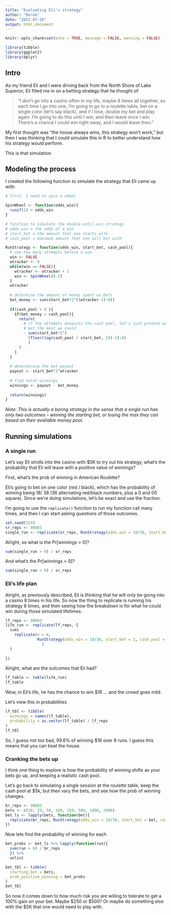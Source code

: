 ```yaml
---
title: "Evaluating Eli's strategy"
author: "Derek"
date: "2022-07-26"
output: html_document
---
```


```r
knitr::opts_chunk$set(echo = TRUE, message = FALSE, warning = FALSE)
```

```r
library(tibble)
library(ggplot2)
library(dplyr)
```


## Intro

As my friend Eli and I were driving back from the North Shore of Lake Superior, Eli filled me in on a betting strategy that he thought of:

> "I don't go into a casino often in my life, maybe 8 times all together, so each time I go into one, I'm going to go to a roulette table, bet on a single color (let's say black), and if I lose, double my bet and play again. I'm going to do this until I win, and then leave once I win. There's a chance I could win right away, and I would leave then."

My first thought was "the house always wins, this strategy won't work," but then I was thinking that I could simulate this in R to better understand how his strategy would perform. 

This is that simulation.

## Modeling the process

I created the following function to simulate the strategy that Eli came up with:

```r
# first, I need to spin a wheel

SpinWheel <- function(odds_win){
  runif(1) < odds_win
}

# function to simulate the double-until-win strategy
# odds_win = the odds of a win
# start_bet = the amount that one starts with
# cash_pool = maximum amount that one will bet with

RunStrategy <- function(odds_win, start_bet, cash_pool){
  # see how many attempts before a win
  win <- FALSE
  wtracker <- 0
  while(win == FALSE){
    wtracker <- wtracker + 1
    win <- SpinWheel(0.5)
  }
  wtracker
  
  # determine the amount of money spent on bets
  bet_money <- sum(start_bet*2^((wtracker-1):0))
  
  if(cash_pool > 0 ){
    if(bet_money > cash_pool){
      return(
        # if the attempts exhausts the cash pool, let's just pretend we 
        # bet the most we could
        - sum(start_bet*2^(
          (floor(log(cash_pool / start_bet, 2))-1):0)
          )
      )
    }
  }
  
  # determining the bet payout
  payout <- start_bet*2^wtracker
  
  # find total winnings
  winnings <- payout - bet_money
  
  return(winnings)
}
```


*Note: This is actually a boring strategy in the sense that a single run has only two outcomes -- winning the starting bet, or losing the max they can based on their available money pool.*

## Running simulations 

### A single run

Let's say Eli strolls into the casino with $5K to try out his strategy, what's the probability that Eli will leave with a positive value of winnings? 

First, what's the prob of winning in American Roulette?

Eli's going to bet on one color (red / black), which has the probability of winning being 18/ 38 (36 alternating red/black numbers, plus a 0 and 00 square). Since we're doing simulations, let's be exact and use the fraction.

I'm going to use the `replicate()` function to run my function call many times, and then I can start asking questions of those outcomes. 

```r
set.seed(333)
sr_reps <- 90003
single_run <- replicate(sr_reps, RunStrategy(odds_win = 18/38, start_bet = 2, cash_pool = 5000))
```

Alright, so what is the Pr[winnings > 0]?

```r
sum(single_run > 0) / sr_reps
```

And what's the Pr[winnings < 0]? 

```r
sum(single_run < 0) / sr_reps
```


### Eli's life plan

Alright, as previously described, Eli is thinking that he will only be going into a casino 8 times in his life. So now the thing to replicate is running his strategy 8 times, and then seeing how the breakdown is for what he could win during those simulated lifetimes. 

```r
lf_reps <- 90003
life_run <- replicate(lf_reps, {
  sum(
    replicate(n = 8, 
              RunStrategy(odds_win = 18/38, start_bet = 2, cash_pool = 5000)
                )
  )
  
})
```

Alright, what are the outcomes that Eli had?

```r
lf_table <- table(life_run)
lf_table
```

Wow, in Eli's life, he has the chance to win $16 ... and the crowd goes mild. 

Let's view this in probabilities

```r
lf_tbl <- tibble(
  winnings = names(lf_table),
  probability = as.vector(lf_table) / lf_reps
)
lf_tbl
```


So, I guess not too bad, 99.6% of winning $16 over 8 runs. I guess this means that you can beat the house.



### Cranking the bets up

I think one thing to explore is how the probability of winning shifts as your bets go up, and keeping a realistic cash pool.

Let's go back to simulating a single session at the roulette table, keep the cash pool at $5k, but then vary the bets, and see how the prob of winning changes.

```r
br_reps <- 90003
bets <- c(10, 20, 50, 100, 250, 500, 1000, 2000)
bet_ls <- lapply(bets, function(bet){
  replicate(br_reps, RunStrategy(odds_win = 18/38, start_bet = bet, cash_pool = 5000))
})
```

Now lets find the probability of winning for each 

```r
bet_probs <- bet_ls %>% lapply(function(run){
  sum(run > 0) / br_reps
  }) %>% 
  unlist

bet_tbl <- tibble(
  starting_bet = bets,
  prob_positive_winning = bet_probs
)
bet_tbl
```

So now it comes down to how much risk you are willing to tolerate to get a 100% gain on your bet. Maybe \$250 or \$500? Or maybe do something else with the $5K that one would need to play with. 



